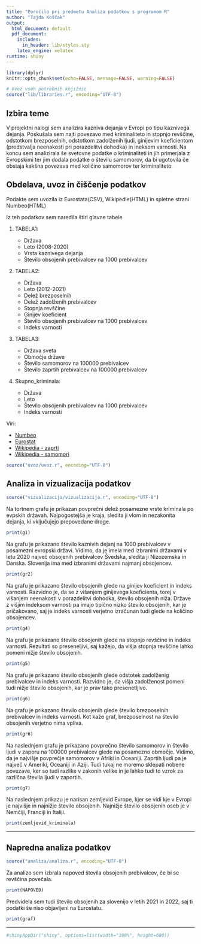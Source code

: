 ```yaml
---
title: "Poročilo pri predmetu Analiza podatkov s programom R"
author: "Tajda Koščak"
output:
  html_document: default
  pdf_document:
    includes:
      in_header: lib/styles.sty
    latex_engine: xelatex
runtime: shiny
---
```


```r
library(dplyr)
knitr::opts_chunk$set(echo=FALSE, message=FALSE, warning=FALSE)

# Uvoz vseh potrebnih knjižnic
source("lib/libraries.r", encoding="UTF-8")
```

## Izbira teme

V projektni nalogi sem analizira kazniva dejanja v Evropi po tipu kaznivega dejanja. Poskušala sem najti povezavo med kriminaliteto in stopnjo revščine, odstotkom brezposelnih, odstotkom zadolženih ljudi, ginijevim koeficientom (predstvalja neenakosti pri porazdelitvi dohodka) in ineksom varnosti. Na koncu sem analizirala še svetovne podatke o kriminaliteti in jih primerjala z Evropskimi ter jim dodala podatke o številu samomorov, da bi ugotovila če obstaja kakšna povezava med količino samomorov ter kriminaliteto.

## Obdelava, uvoz in čiščenje podatkov

Podakte sem uvozila iz Eurostata(CSV), Wikipedie(HTML) in spletne strani Numbeo(HTML)

Iz teh podatkov sem naredila štiri glavne tabele

1.  TABELA1:

    -   Država
    -   Leto (2008-2020)
    -   Vrsta kaznivega dejanja
    -   Število obsojenih prebivalcev na 1000 prebivalcev

2.  TABELA2:

    -   Država
    -   Leto (2012-2021)
    -   Delež brezposelnih 
    -   Delež zadolženih prebivalcev
    -   Stopnja revščine
    -   Ginijev koeficient
    -   Število obsojenih prebivalcev na 1000 prebivalcev
    -   Indeks varnosti

3.  TABELA3:

    -   Država sveta
    -   Območje države
    -   Število samomorov na 100000 prebivalcev
    -   Število zaprtih prebivalcev na 100000 prebivalcev

4.  Skupno_kriminala:

    -   Država
    -   Leto
    -   Število obsojenih prebivalcev na 1000 prebivalcev
    -   Indeks varnosti

Viri:

-   [Numbeo](https://www.numbeo.com/crime/rankings_by_country.jsp?title=2020&region=150&displayColumn=0)
-   [Eurostat](https://ec.europa.eu/eurostat/en/)
-   [Wikipedia - zaprti](https://en.wikipedia.org/wiki/List_of_countries_by_incarceration_rate)
-   [Wikipedia - samomori](https://en.wikipedia.org/wiki/List_of_countries_by_suicide_rate)

```r
source("uvoz/uvoz.r", encoding="UTF-8")
```

## Analiza in vizualizacija podatkov

```r
source("vizualizacija/vizualizacija.r", encoding="UTF-8")
```

Na tortnem grafu je prikazan povprečni delež posamezne vrste kriminala po evpskih državah. Najpogostejša je kraja, sledita ji vlom in nezakonita dejanja, ki vključujejo prepovedane droge.

```r
print(g1)
```

Na grafu je prikazano število kaznivih dejanj na 1000 prebivalcev v posamezni evropski državi. Vidimo, da je imela med izbranimi državami v letu 2020 največ obsojenih prebivalcev Švedska, sledita ji Nizozemska in Danska. Slovenija ima med izbranimi državami najmanj obsojencev.

```r
print(gr2)
```

Na grafu je prikazano število obsojenih glede na ginijev koeficient in indeks varnosti. Razvidno je, da se z višanjem ginijevega koeficienta, torej v višanjem neenakosti v porazdelitvi dohodka, število obsojenih niža. Države z višjim indeksom varnosti pa imajo tipično nizko število obsojenih, kar je pričakovano, saj je indeks varnosti verjetno izračunan tudi glede na količino obsojencev.

```r
print(g4)
```

Na grafu je prikazano število obsojenih glede na stopnjo revščine in indeks varnosti. Rezultati so preseneljivi, saj kažejo, da višja stopnja revščine lahko pomeni nižje število obsojenih.

```r
print(g5)
```

Na grafu je prikazano število obsojenih glede odstotek zadolženig prebivalcev in indeks varnosti. Razvidno je, da višja zadolženost pomeni tudi nižje število obsojenih, kar je prav tako presenetljivo.

```r
print(g6)
```

Na grafu je prikazano število obsojenih glede število brezposelnih prebivalcev in indeks varnosti. Kot kaže graf, brezposelnost na število obsojenih verjetno nima vpliva.

```r
print(gr6)
```

Na naslednjem grafu je prikazano povprečno število samomorov in število ljudi v zaporu na 100000 prebivalcev glede na posamezno območje. Vidimo, da je najvišje povprečje samomorov v Afriki in Oceaniji. Zaprtih ljudi pa je največ v Ameriki, Oceaniji in Aziji. Tudi tukaj ne moremo sklepati nobene povezave, ker so tudi razlike v zakonih velike in je lahko tudi to vzrok za različna števila ljudi v zaportih.

```r
print(g7)
```

Na naslednjem prikazu je narisan zemljevid Evrope, kjer se vidi kje v Evropi je najvišje in najnižje število obsojenih. Najnižje število obsojenih oseb je v Nemčiji, Franciji in Italiji.

```r
print(zemljevid_kriminala)
```

------------------------------------------------------------------------

## Napredna analiza podatkov

```r
source("analiza/analiza.r", encoding="UTF-8")
```

Za analizo sem izbrala napoved števila obsojenih prebivalcev, če bi se revščina povečala.

```r
print(NAPOVED)
```

Predvidela sem tudi število obsojenih za slovenijo v letih 2021 in 2022, saj ti podatki še niso objavljeni na Eurostatu.

```r
print(graf)
```



------------------------------------------------------------------------

```r
#shinyAppDir("shiny", options=list(width="100%", height=600))
```
